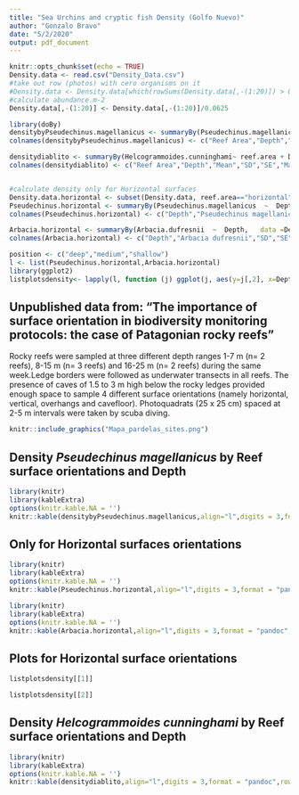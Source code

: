```yaml
---
title: "Sea Urchins and cryptic fish Density (Golfo Nuevo)"
author: "Gonzalo Bravo"
date: "5/2/2020"
output: pdf_document
---
```


```r
knitr::opts_chunk$set(echo = TRUE)
Density.data <- read.csv("Density_Data.csv")
#take out row (photos) with cero organisms on it 
#Density.data <- Density.data[which(rowSums(Density.data[,-(1:20)]) > 0),]
#calculate abundance.m-2
Density.data[,-(1:20)] <- Density.data[,-(1:20)]/0.0625

library(doBy)
densitybyPseudechinus.magellanicus <- summaryBy(Pseudechinus.magellanicus  ~ reef.area + Depth,   data =Density.data, FUN = function(x) { c(mean = mean(x), SD=sd(x),SE = sqrt(var(x)/length(x)),max=max(x),n=length(x)) })
colnames(densitybyPseudechinus.magellanicus) <- c("Reef Area","Depth","Mean","SD","SE","Max","n")

densitydiablito <- summaryBy(Helcogrammoides.cunninghami~ reef.area + Depth,   data =Density.data, FUN = function(x) { c(mean = mean(x), SD=sd(x),SE = sqrt(var(x)/length(x)),max=max(x),n=length(x)) })
colnames(densitydiablito) <- c("Reef Area","Depth","Mean","SD","SE","Max","n")


#calculate density only for Horizontal surfaces
Density.data.horizontal <- subset(Density.data, reef.area=="horizontal")
Pseudechinus.horizontal <- summaryBy(Pseudechinus.magellanicus  ~  Depth,   data =Density.data.horizontal, FUN = function(x) { c(mean = mean(x), SD=sd(x),SE = sqrt(var(x)/length(x)),n=length(x),max= max(x)) })
colnames(Pseudechinus.horizontal) <- c("Depth","Pseudechinus magellanicus","SD","SE","n","max density")

Arbacia.horizontal <- summaryBy(Arbacia.dufresnii  ~  Depth,   data =Density.data.horizontal, FUN = function(x) { c(mean = mean(x), SD=sd(x),SE = sqrt(var(x)/length(x)),n=length(x),max= max(x)) })
colnames(Arbacia.horizontal) <- c("Depth","Arbacia dufresnii","SD","SE","n","max density")

position <- c("deep","medium","shallow")
l <- list(Pseudechinus.horizontal,Arbacia.horizontal)
library(ggplot2)
listplotsdensity<- lapply(l, function (j) ggplot(j, aes(y=j[,2], x=Depth)) + geom_bar(stat="identity", color="black",position=position_dodge(),na.rm = TRUE) +geom_errorbar(aes(ymin=j[,2], ymax=j[,2]+j[,4]), width=.2,position=position_dodge(.9),na.rm = TRUE)+coord_flip()+ scale_fill_grey(start = 0.2, end = .9)+theme_bw()+ theme(plot.title = element_text(size = 10, face = "italic"))+labs(y= expression(paste("Density (ind. m"^"-2"," ± SE)")),x=element_blank())+ ggtitle(names(j[2]))+scale_x_discrete(limits = position,labels=c("Deep(16-25 m)","Medium(8-15 m)","Shallow (1-7 m )")))

```

## Unpublished data from: "The importance of surface orientation in biodiversity monitoring protocols: the case of Patagonian rocky reefs"

Rocky reefs were sampled at three different depth ranges 1-7 m (n= 2 reefs), 8-15 m (n= 3 reefs) and 16-25 m (n= 2 reefs) during the same week.Ledge borders were followed as underwater transects in all reefs. The presence of caves of 1.5 to 3 m high below the rocky ledges provided enough space to sample 4 different surface orientations (namely horizontal, vertical, overhangs and cavefloor). Photoquadrats (25 x 25 cm) spaced at 2-5 m intervals were taken by scuba diving.

```r
knitr::include_graphics("Mapa_pardelas_sites.png")
```


## Density *Pseudechinus magellanicus* by **Reef surface orientations** and **Depth**

```r
library(knitr)
library(kableExtra)
options(knitr.kable.NA = '')
knitr::kable(densitybyPseudechinus.magellanicus,align="l",digits = 3,format = "pandoc",row.names=FALSE,booktabs = T, caption = "Density (ind.m-2) Pseudechinus.magellanicus ")
```

## Only for **Horizontal surfaces orientations**

```r
library(knitr)
library(kableExtra)
options(knitr.kable.NA = '')
knitr::kable(Pseudechinus.horizontal,align="l",digits = 3,format = "pandoc",row.names=FALSE,booktabs = T, caption = "Density (ind.m-2) Pseudechinus.magellanicus")
```

```r
library(knitr)
library(kableExtra)
options(knitr.kable.NA = '')
knitr::kable(Arbacia.horizontal,align="l",digits = 3,format = "pandoc",row.names=FALSE,booktabs = T, caption = "Density (ind.m-2) Arbacia dufresnii ")
```

## Plots for **Horizontal surface orientations**

```r
listplotsdensity[[1]]
```

```r
listplotsdensity[[2]]
```


## Density *Helcogrammoides cunninghami* by **Reef surface orientations** and **Depth**
```r
library(knitr)
library(kableExtra)
options(knitr.kable.NA = '')
knitr::kable(densitydiablito,align="l",digits = 3,format = "pandoc",row.names=FALSE,booktabs = T, caption = "Density (ind.m-2) Helcogrammoides cunninghami")
```
